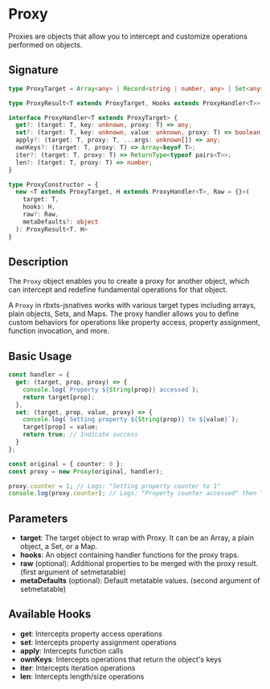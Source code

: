 # Proxy

Proxies are objects that allow you to intercept and customize operations performed on objects.

## Signature

```ts
type ProxyTarget = Array<any> | Record<string | number, any> | Set<any> | Map<any, any> | Callback

type ProxyResult<T extends ProxyTarget, Hooks extends ProxyHandler<T>> = T & (Hooks extends { apply: (target: T, ...args: infer A) => infer R } ? { (...args: A): R } : {})

interface ProxyHandler<T extends ProxyTarget> {
  get?: (target: T, key: unknown, proxy: T) => any;
  set?: (target: T, key: unknown, value: unknown, proxy: T) => boolean;
  apply?: (target: T, proxy: T, ...args: unknown[]) => any;
  ownKeys?: (target: T, proxy: T) => Array<keyof T>;
  iter?: (target: T, proxy: T) => ReturnType<typeof pairs<T>>;
  len?: (target: T, proxy: T) => number;
}

type ProxyConstructor = {
  new <T extends ProxyTarget, H extends ProxyHandler<T>, Raw = {}>(
    target: T, 
    hooks: H, 
    raw?: Raw, 
    metaDefaults?: object
  ): ProxyResult<T, H>
}
```

## Description

The `Proxy` object enables you to create a proxy for another object, which can intercept and redefine fundamental operations for that object.

A `Proxy` in rbxts-jsnatives works with various target types including arrays, plain objects, Sets, and Maps. The proxy handler allows you to define custom behaviors for operations like property access, property assignment, function invocation, and more.

## Basic Usage

```ts
const handler = {
  get: (target, prop, proxy) => {
    console.log(`Property ${String(prop)} accessed`);
    return target[prop];
  },
  set: (target, prop, value, proxy) => {
    console.log(`Setting property ${String(prop)} to ${value}`);
    target[prop] = value;
    return true; // Indicate success
  }
};

const original = { counter: 0 };
const proxy = new Proxy(original, handler);

proxy.counter = 1; // Logs: "Setting property counter to 1"
console.log(proxy.counter); // Logs: "Property counter accessed" then "1"
```

## Parameters

- **target**: The target object to wrap with Proxy. It can be an Array, a plain object, a Set, or a Map.
- **hooks**: An object containing handler functions for the proxy traps.
- **raw** (optional): Additional properties to be merged with the proxy result. (first argument of setmetatable)
- **metaDefaults** (optional): Default metatable values. (second argument of setmetatable)

## Available Hooks

- **get**: Intercepts property access operations
- **set**: Intercepts property assignment operations
- **apply**: Intercepts function calls
- **ownKeys**: Intercepts operations that return the object's keys
- **iter**: Intercepts iteration operations
- **len**: Intercepts length/size operations
